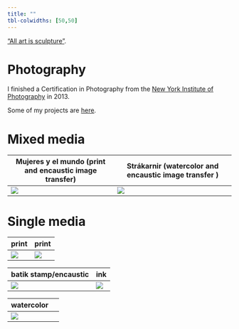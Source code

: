 ```yaml
---
title: ""
tbl-colwidths: [50,50]
---
```


["All art is sculpture"](https://johannahel.ga/cv/).

# Photography

I finished a Certification in Photography from the [New York Institute of Photography](https://www.nyip.edu) in 2013.

Some of my projects are [here](https://www.flickr.com/photos/jkbirnir/albums).

# Mixed media

| Mujeres y el mundo (print and encaustic image transfer) | Strákarnir (watercolor and encaustic image transfer ) |
|----------------------------------|--------------------------------------|
| ![](images/art1.jpeg)                                   | ![](images/art2.jpg)                                  |

# Single media

| print                | print                |
|----------------------|----------------------|
| ![](images/art4.jpg) | ![](images/art3.jpg) |

| batik stamp/encaustic | ink                  |
|-----------------------|----------------------|
| ![](images/art6.jpg)  | ![](images/art7.jpg) |

| watercolor           |     |
|----------------------|-----|
| ![](images/art5.jpg) |     |

